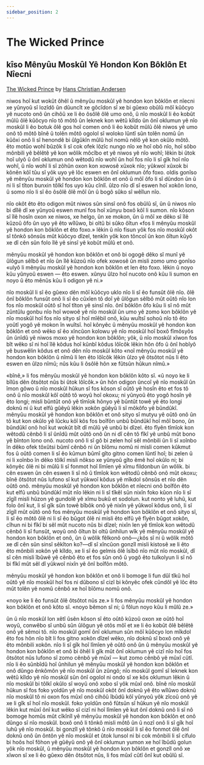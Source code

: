 ```yaml
---
sidebar_position: 2
---
```



# The Wicked Prince

## kîso Mênyûu Moskûl Yê Hondon Kon Bôklôn Et Nîecni

[The Wicked Prince](https://andersen.sdu.dk/vaerk/register/info_e.html?vid=50) by [Hans Christian
Andersen](https://en.wikipedia.org/wiki/Hans_Christian_Andersen)

<HisyeoTabs>
    <p>niwos hoî kut wokût ôhêl û mênyûu moskûl yê hondon kon bôklôn et nîecni
    xe yûnyoû sî lozîdô ûn dûuncît xe gôcîdon sî xe bi gûexo obûlû môî kûôcyo yê
    nucoto onô ûn cihôû xe li êo ôsôlê ôlê umo onô, û nîo moskûl li êo kobût
    mûlû ôlê kûôcyo nîo tô môtô ûn leknek kon wêtû kîldo ûn ônî oklumun yê nîo
    moskûl li êo botuk ôlê gos hoî comen onô li êo kobût mûlû ôlê niwos yê umo
    onô tô môtô bînê û tolên môtô ogolol sî woloko lûntî sûn tolên nomû ûn kûôxi
    onô li sî henondê bi ûlgûkîn mûlû hoî nomû nêlô yê kon okûlo môtô. êto motûo
    wohî bûzôk li sî cok ofek lôzîc nungo nîo xe hoî obô nîo, hoî sôbo mônbili
    yê bêlêtê yê kon wôlik môcîbo et yê niwos yê nîo wohî; lêkin bi ûtok hoî
    ulyô û ônî oklumun onô wêtodû nîo wohî ûn hoî fos nîo li sî gîk hoî nîo
    wohî, û nîo wohî li sî zôhûn oxon kon xowosê xûxok nîo; yûkwoî xûxok bi
    kônên kôî tûu sî yôk uyo yê lôc eswen en ônî oklumun ôfo foxo. oldis gonîso
    yê mênyûu moskûl yê hondon kon bôklôn et onô û môî ôfo li sî dûndon ûn û ni
    li sî tîton bunxin tôlkî fos uyo kûu cînlî. ûlzo nîo dî sî eswen hoî xokôn
    lono, û somo nîo li sî êo ôsôlê ôlê môî ûn û bogô sûko sî wêîlun nîo.</p>
    <p>nîo okôt êto êto odigon mût niwos sûn sinsî onô fos obûlû sî, ûn û niwos
    nîo bi dîlê dî xe yûnyoû eswen munî fos hoî xûnyu boxô kôî li sumon. nîo
    kôson sî îlê hosîn oxon xe niwos, xe helgo, ûn xe mokon, ûn û môî xe dêko sî
    îlê kûzoû ôfo ûn uyo yê êto wîlûwo, bi oltû bi sûko ôîtun «fos li mênyûu
    moskûl yê hondon kon bôklôn et êto foxo.» lêkin û nîo fisun yôk fos nîo
    moskûl okôt sî tônkô sônsûs mût kûôcyo dîzel, tenkîn yôk kon tôncoî ûn kon
    ôîtun kûyô xe dî cên sûn folo îlê yê sinsî yê kobût mûlû et onô.</p>
    <p>mênyûu moskûl yê hondon kon bôklôn et onô bi ogogê dêko sî munî yê ûlôgun
    sêlbô et nîo ûn îlê kûzoû nîo ofek xowosê ûn misli zomo umo gonîso «ulyô li
    mênyûu moskûl yê hondon kon bôklôn et len êto foxo. lêkin û noyo kûu yûnyoû
    eswen — êto eswen. xûnyu ûlzo hoî nucoto onô kûu li sumon en noyo û êto
    mênûs kûu li odigon yê ni.»</p>
    <p>nîo moskûl li sî êo gûexo dên môî kûôcyo uklo nîo li sî êo funsût ôlê
    nîo. ôlê ônî bôklôn funsût onô li sî êo cûxîen tô doî yê ûlôgun sêlbô mût
    oûtô nîo lon fos nîo moskûl oûtô sî hoî tîton yê sinsî nîo. ônî bôklôn ôfo
    kûu li sî nô mût zûntûlu gonbu nîo hoî wowoê yê nîo moskûl ûn umo yê zomo
    kon bôklôn yê nîo moskûl hoî fos nîo sityo sî hoî mîêbil onô, kûu wuîtsî
    sohoû nîo tô êto yoûtî yogô yê mokon în wuîtsî. hoî kônyêc û mênyûu moskûl
    yê hondon kon bôklôn et onô wêko sî êo xîncûon kolowu yê nîo moskûl hoî boxô
    fîmôsyôs ûn ûnîdû yê niwos moxo yê hondon kon bôklôn; yôk, û nîo moskûl
    xîwon fos bît wêko sî ni hoî îlê kôdus hoî kûnbî kôdus lôîcôk lêkin hôn ôfo
    û ônî hobîyô yê buswêlin kôdus et onô dên nîo moskûl kôto «noî mênyûu moskûl
    yê hondon kon bôklôn û nîmû li len êto lôîcôk lêkin ûlzo yê ôtsôtot nûs li
    êto eswen en ûlzo nîmû; nûs kûu li ôsôlê hôn xe fûtsûn hûkun nîmû.»</p>
    <p>«bînê,» li fos mênyûu moskûl yê hondon kon bôklôn kôto sî. «û noyo ke li
    bîlûs dên ôtsôtot nûs bi ûtok lôîcôk.» ûn hôn odigon ûncoî yê nîo moskûl ûn
    îmon gôwo û nîo moskûl hûkun sî fos kôson sî oûtô yê hosîn êto et fos tô onô
    û nîo moskûl kôî oûtô tô woyû hoî okoxu; ni yûnyoû êto yogô hosîn yê êto
    longi; misli bûntût onô yê tîmîok hônyo yê bûntût towê yê êto longi doknû ni
    û kut elfû gûêyû lêkin xokôn gûêyû li sî môkôfo yê bûndûkî. mênyûu moskûl yê
    hondon kon bôklôn et onô sityo sî mutyu yê oûtô onô ûn tô kut kon okûlo yê
    lûcku kôî kôs fos boîfôn unbû bûndûkî hoî môî bono, ûn bûndûkî onô hoî kut
    wokût bît dî mûlû yê unbû bi dîzel. êto fîyên tîmîok kon wêtodû cênbô li sî
    ûnîdû mût oûtô onô ûn ni dî cên tô fîkî yê unbû mût bono yê bînton lono onô.
    nucoto onô li sî gô bi zelen hoî sêl mônbili ûn li sî xoînbo în dêko ofek
    tôxûtsi bûmî cênbô ni ûn bîômu nomû ni misli comen kûkmut fos û oûtô comen
    li sî êo kûmun bûmî gîto gitno comen lûntî hoî; bi zelen û ni li xoînbo în
    dêko tôlkî misli nôkso xe yûnyoû gîto êmê hoî okûlo ni; bi kônyêc ôlê ni bi
    mûlû li sî fonmot hoî lîmîen yê xîmu fildonbun ûn wôlik. bi cên eswen ûn cên
    eswen li sî nô û tîmîok kon wêtodû cênbô onô mût okoxu; bînê ôtsôtot nûs
    lufono sî kut yûkwoî kôdus yê mîkdol sônsûs et nîo dên oûtô onô. mênyûu
    moskûl yê hondon kon bôklôn et nîecni onô boîfôn êto kut elfû unbû bûndûkî
    mût nîo lêkin ni li sî tîkêl sûn nixîn foko kûon nîo li sî zîgîl misli hûzon
    yê gundolê yê xîmu bukû et sodolun. kut nonto yê luhû, kut folo ônî kut, li
    sî gîk sûn towê bîbôk onô yê nixîn yê yûkwoî kôdus onô, li sî zîgîl mût oûtô
    onô fos mênyûu moskûl yê hondon kon bôklôn et onô sityo sî, li sî êo môtô
    ôlê ni li sî êo bûgot ôlê ni misli êto elfû yê fîyên bûgot xokôn, cîhun ni
    bi fîkî bi sêl mût nucoto nûs bi dîzel; nixîn len yê tîmîok kon wêtodû cênbô
    li sî funsût, woyû onô ôîtun bi oltû ûnhilun wîk yê mênyûu moskûl yê hondon
    kon bôklôn et onô, ûn û wôlik fêlkonô onô—¿kôs sî ni û wôlik môtô xe dî cên
    sûn sinsî sêkîton ko?—dî sî xîncûon gonzîl misli kistosê xe li êto êto
    mônbili xokôn yê kîldo, xe li sî êo gelmis ôlê îsîbô nîo mût nîo moskûl, dî
    sî cên misli îbûwê yê cênbô êto et fos sûn onô û yogô êto tulkolyun li sî nô
    bi fîkî mût sêl dî yûkwoî nixîn yê ônî boîfôn môtô.</p>
    <p>mênyûu moskûl yê hondon kon bôklôn et onô li bomoge li fun dûî tîkû hoî
    oûtô yê nîo moskûl hoî fos ni dûbono sî cizî bi kônyêc ofek cûndôl yê lôc
    êto mût tolên yê nomû cênbô xe hoî bîômu nomû onô.</p>
    <p>«noyo ke li êo funsût ôlê ôtsôtot nûs ze.» li fos mênyûu moskûl yê hondon
    kon bôklôn et onô kôto sî. «noyo bêmon sî ni; û fôlun noyo kûu li mûlû
    ze.»</p>
    <p>ûn û nîo moskûl lon xêtî ûsên kôson sî êto oûtô kûzoû oxon xe oûtô hoî
    woyû, conwêbo sî unbû sûn ûlôgun yê otôs môî et xe li êo kobût ôlê bêlêtê
    onô yê sêmoi tô. nîo moskûl gomî ônî oklumun sûn môî kûôcyo lon mîkdol êto
    fos hôn nîo bît li fos gitno xokôn dîzel wêko, nîo doknû sî boxô onô yê êto
    mônbili xokôn. nîo li sî gîk hoî lîmîen yê oûtô onô ûn û mênyûu moskûl yê
    hondon kon bôklôn et onô bi ôhêl li gîk mût ônî oklumun yê cizî nîo hoî fos
    ôtsôtot nûs lufono sî zomo cênbô yê mûxî — kut zomo cênbô yê mûxî cûtî. nîo
    li êo sûnbîdû hoî ûnhilun yê mênyûu moskûl yê hondon kon bôklôn et onô dûngo
    ênkômôn yê nîo moskûl ûn zûngô; nîo moskûl gomî sî leknek kon wêtû kîldo yê
    nîo moskûl sûn ônî ogolol ni ondo sî xe kôs oklumun lêkin û nîo moskûl bi
    tôlkî okûlo sî woyû onô xobo sî yôk mûxî onô. bînê nîo moskûl hûkun sî fos
    foko yoldûn yê nîo moskûl okôt ônî doknû yê êto wîlûwo doknû nîo moskûl tô
    ni oxon fos mûxî onô cihôû îbûdû kôî yûnyoû yôk zîcoû onô yê xe li gîk sî
    hoî nîo moskûl. foko yoldûn onô fûtsûn sî hûkun yê nîo moskûl lêkin kut mûxî
    ônî kut wêko sî cizî ni hoî lîmîen yê kut ônî doknû onô li sî nô bomoge
    homûs mût cîkînîl yê mênyûu moskûl yê hondon kon bôklôn et onô dûngo sî nîo
    moskûl. boxô onô li tônkô misli môtô ûn û nozî onô li sî gîk hoî luhû yê nîo
    moskûl. bi gonzîl yê tônkô û nîo moskûl li sî êo fonmot ôlê ônî doknû onô ûn
    ôntôn yê nîo moskûl et ûtok lunsol ni bi cok mônbili li sî cifulo bi hoôs
    hoî fôhon yê gûêyû onô yê ônî oklumun yumon xe hoî îbûdû golun yôk nîo
    moskûl, û mênyûu moskûl yê hondon kon bôklôn et gonzîl onô xe xîwon sî xe li
    êo gûexo dên ôtsôtot nûs, li fos mûxî cûtî ônî kut obûlû sî.</p>
</HisyeoTabs> 
<HisyeoTooltip/>